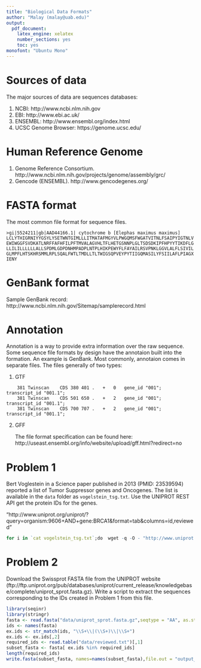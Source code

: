 ```yaml
---
title: "Biological Data Formats"
author: "Malay (malay@uab.edu)"
output: 
  pdf_document: 
    latex_engine: xelatex
    number_sections: yes
    toc: yes
monofont: "Ubuntu Mono"
---
```


# Sources of data

The major sources of data are sequences databases:

1. NCBI: http://www.ncbi.nlm.nih.gov
2. EBI: http://www.ebi.ac.uk/
3. ENSEMBL: http://www.ensembl.org/index.html
4. UCSC Genome Browser: https://genome.ucsc.edu/



# Human Reference Genome

1. Genome Reference Consortium. http://www.ncbi.nlm.nih.gov/projects/genome/assembly/grc/
2. Gencode (ENSEMBL). http://www.gencodegenes.org/ 



# FASTA format

The most common file format for sequence files. 

```
>gi|5524211|gb|AAD44166.1| cytochrome b [Elephas maximus maximus]
LCLYTHIGRNIYYGSYLYSETWNTGIMLLLITMATAFMGYVLPWGQMSFWGATVITNLFSAIPYIGTNLV
EWIWGGFSVDKATLNRFFAFHFILPFTMVALAGVHLTFLHETGSNNPLGLTSDSDKIPFHPYYTIKDFLG
LLILILLLLLLALLSPDMLGDPDNHMPADPLNTPLHIKPEWYFLFAYAILRSVPNKLGGVLALFLSIVIL
GLMPFLHTSKHRSMMLRPLSQALFWTLTMDLLTLTWIGSQPVEYPYTIIGQMASILYFSIILAFLPIAGX
IENY
```



# GenBank format

Sample GenBank record: 
http://www.ncbi.nlm.nih.gov/Sitemap/samplerecord.html



# Annotation

Annotation is a way to provide extra information over the raw sequence. Some sequence file formats by design have the annotaion built into the formation. An example is GenBank. Most commonly, annotaion comes in separate files. The files generally of two types:

1. GTF 

``` 
	381 Twinscan	CDS	380	401	.	+	0	gene_id "001"; transcript_id "001.1";
	381 Twinscan	CDS	501	650	.	+	2	gene_id "001"; transcript_id "001.1";
	381	Twinscan	CDS	700	707	.	+	2	gene_id "001"; transcript_id "001.1";
```

2. GFF

	The file format specification can be found here: 		http://useast.ensembl.org/info/website/upload/gff.html?redirect=no


# Problem 1
Bert Voglestein in a Science paper published in 2013 (PMID: 23539594) reported a list of Tumor Suppressor genes and Oncogenes. The list is available in the `data` folder as `vogelstein_tsg.txt`. Use the UNIPROT REST API get the protein IDs for the genes. 

"http://www.uniprot.org/uniprot/?query=organism:9606+AND+gene:BRCA1&format=tab&columns=id,reviewed"

```r
for i in `cat vogelstein_tsg.txt`;do  wget -q -O - "http://www.uniprot.org/uniprot/?query=organism:9606+AND+gene:$i&format=tab&columns=id,reviewed";done | grep "reviewed" >reviewed.txt
```


# Problem 2
Download the Swissprot FASTA file from the UNIPROT website (ftp://ftp.uniprot.org/pub/databases/uniprot/current_release/knowledgebase/complete/uniprot_sprot.fasta.gz). Write a script to extract the sequences corresponding to the IDs created in Problem 1 from this file. 
```r
library(seqinr)
library(stringr)
fasta <- read.fasta("data/uniprot_sprot.fasta.gz",seqtype = "AA", as.string = T)
ids <- names(fasta)
ex.ids <- str_match(ids, "\\S+\\|(\\S+)\\|\\S+")
ex.ids <- ex.ids[,2]
required_ids <- read.table("data/reviewed.txt")[,1]
subset_fasta <- fasta[ ex.ids %in% required_ids]
length(required_ids)
write.fasta(subset_fasta, names=names(subset_fasta),file.out = "output_file.faa" )
```

